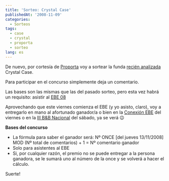 ```yaml
---
title: 'Sorteo: Crystal Case'
publishedAt: '2008-11-09'
categories:
  - Sorteos
tags:
  - case
  - crystal
  - proporta
  - sorteo
lang: es
---
```


De nuevo, por cortesía de [Proporta](http://www.proporta.com/) voy a sortear la funda [recién analizada](http://rick.jinlabs.com/2008/11/09/proporta-crystal-case-apple-iphone-3g/) Crystal Case.

Para participar en el concurso simplemente deja un comentario.

Las bases son las mismas que las del pasado sorteo, pero esta vez habrá un requisito: asistir al [EBE 08](http://www.eventoblog.com/)

Aprovechando que este viernes comienza el EBE (y yo asisto, claro), voy a entregarlo en mano al afortunado ganador/a o bien en la [Conexión EBE](http://www.eventoblog.com/2008/11/conexion-ebe08-interesantes-premios/) del viernes o en la [III B\&B Nacional](http://www.eventoblog.com/2008/10/beers-and-blogs-de-ebe-08-en-isla-magica/) del sábado, ya se verá 😉

**Bases del concurso**

- La fórmula para saber el ganador será: Nº ONCE \[del jueves 13/11/2008] MOD (Nº total de comentarios) + 1 = Nº comentario ganador
- Solo para asistentes al EBE
- Si, por cualquier razón, el premio no se puede entregar a la persona ganadora, se le sumará uno al número de la once y se volverá a hacer el cálculo.

Suerte!
